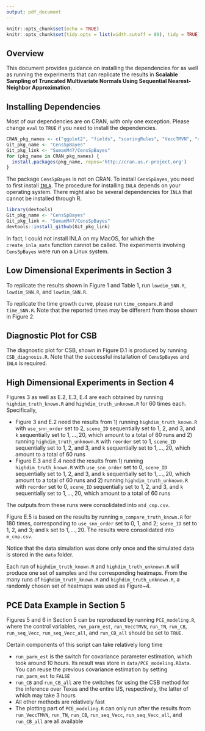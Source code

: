 ```yaml
---
output: pdf_document
---
```


```r
knitr::opts_chunk$set(echo = TRUE)
knitr::opts_chunk$set(tidy.opts = list(width.cutoff = 80), tidy = TRUE) # needs formatR package installed
```

## Overview

This document provides guidance on installing the dependencies for as well as running the experiments that can replicate the results in **Scalable Sampling of Truncated Multivariate Normals Using Sequential Nearest-Neighbor Approximation**.

## Installing Dependencies

Most of our dependencies are on CRAN, with only one exception. Please change `eval` to `TRUE` if you need to install the dependencies.
```r
CRAN_pkg_names <- c("ggplot2", "fields", "scoringRules", "VeccTMVN", "sf", "spData", "GpGp", "nntmvn", "doParallel", "TruncatedNormal", "RColorBrewer", "autoimage", "mvtnorm", "RANN", "scales", "R.utils", "tidyr", "devtools")
Git_pkg_name <- "CensSpBayes"
Git_pkg_link <- "SumanM47/CensSpBayes"
for (pkg_name in CRAN_pkg_names) {
  install.packages(pkg_name, repos='http://cran.us.r-project.org')
}
```

The package `CensSpBayes` is not on CRAN. To install `CensSpBayes`, you need to first install [`INLA`](https://www.r-inla.org/download-install). The procedure for installing `INLA` depends on your operating system. There might also be several dependencies for `INLA` that cannot be installed through R.
```r
library(devtools)
Git_pkg_name <- "CensSpBayes"
Git_pkg_link <- "SumanM47/CensSpBayes"
devtools::install_github(Git_pkg_link)
```

In fact, I could not install INLA on my MacOS, for which the `create_inla_mats` function cannot be called. The experiments involving `CensSpBayes` were run on a Linux system.

## Low Dimensional Experiments in Section 3

To replicate the results shown in Figure 1 and Table 1, run `lowdim_SNN.R`, `lowdim_SNN.R`, and `lowdim_SNN.R`.

To replicate the time growth curve, please run `time_compare.R` and `time_SNN.R`. Note that the reported times may be different from those shown in Figure 2.

## Diagnostic Plot for CSB

The diagnostic plot for CSB, shown in Figure D.1 is produced by running `CSB_diagnosis.R`. Note that the successful installation of `CensSpBayes` and `INLA` is required.

## High Dimensional Experiments in Section 4

Figures 3 as well as E.2, E.3, E.4 are each obtained by running `highdim_truth_known.R` and `highdim_truth_unknown.R` for 60 times each. Specifically, 

- Figure 3 and E.2 need the results from 1) running `highdim_truth_known.R` with `use_snn_order` set to 2, `scene_ID` sequentially set to 1, 2, and 3, and `k` sequentially set to $1, \ldots, 20$, which amount to a total of 60 runs and 2) running `highdim_truth_unknown.R` with `reorder` set to 1, `scene_ID` sequentially set to 1, 2, and 3, and `k` sequentially set to $1, \ldots, 20$, which amount to a total of 60 runs 
- Figure E.3 and E.4 need the results from 1) running `highdim_truth_known.R` with `use_snn_order` set to 0, `scene_ID` sequentially set to 1, 2, and 3, and `k` sequentially set to $1, \ldots, 20$, which amount to a total of 60 runs and 2) running `highdim_truth_unknown.R` with `reorder` set to 0, `scene_ID` sequentially set to 1, 2, and 3, and `k` sequentially set to $1, \ldots, 20$, which amount to a total of 60 runs 

The outputs from these runs were consolidated into `mtd_cmp.csv`. 

Figure E.5 is based on the results by running `m_compare_truth_known.R` for 180 times, corresponding to `use_snn_order` set to 0, 1, and 2; `scene_ID` set to 1, 2, and 3; and `k` set to $1, \ldots, 20$. The results were consolidated into `m_cmp.csv`.

Notice that the data simulation was done only once and the simulated data is stored in the `data` folder.

Each run of `highdim_truth_known.R` and `highdim_truth_unknown.R` will produce one set of samples and the corresponding heatmaps. From the many runs of `highdim_truth_known.R` and `highdim_truth_unknown.R`, a randomly chosen set of heatmaps was used as Figure~4.

## PCE Data Example in Section 5

Figures 5 and 6 in Section 5 can be reproduced by running `PCE_modeling.R`, where the control variables, `run_parm_est`, `run_VeccTMVN`, `run_TN`, `run_CB`, `run_seq_Vecc`, `run_seq_Vecc_all`, and `run_CB_all` should be set to `TRUE`.
 
Certain components of this script can take relatively long time

- `run_parm_est` is the switch for covariance parameter estimation, which took around 10 hours. Its result was store in `data/PCE_modeling.RData`. You can reuse the previous covariance estimation by setting `run_parm_est` to `FALSE` 
- `run_CB` and `run_CB_all` are the switches for using the CSB method for the inference over Texas and the entire US, respectively, the latter of which may take 3 hours
- All other methods are relatively fast
- The plotting part of `PCE_modeling.R` can only run after the results from `run_VeccTMVN`, `run_TN`, `run_CB`, `run_seq_Vecc`, `run_seq_Vecc_all`, and `run_CB_all` are all available












